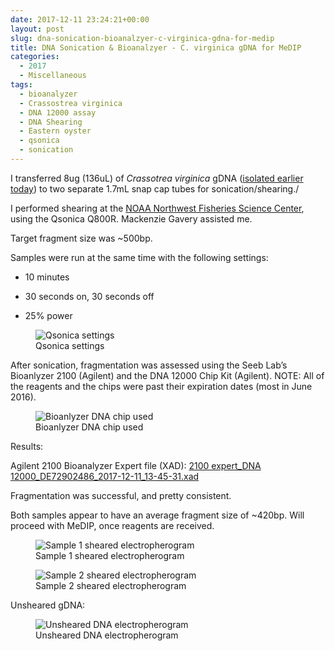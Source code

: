```yaml
---
date: 2017-12-11 23:24:21+00:00
layout: post
slug: dna-sonication-bioanalzyer-c-virginica-gdna-for-medip
title: DNA Sonication & Bioanalzyer - C. virginica gDNA for MeDIP
categories:
  - 2017
  - Miscellaneous
tags:
  - bioanalyzer
  - Crassostrea virginica
  - DNA 12000 assay
  - DNA Shearing
  - Eastern oyster
  - qsonica
  - sonication
---
```


I transferred 8ug (136uL) of _Crassotrea virginica_ gDNA ([isolated earlier today](https://robertslab.github.io/sams-notebook/posts/2017-12-11-dna-isolation-quantification-crassotrea-virginica-mantle-gdna/)) to two separate 1.7mL snap cap tubes for sonication/shearing./

I performed shearing at the [NOAA Northwest Fisheries Science Center](https://www.nwfsc.noaa.gov/about/facilities/montlake.cfm), using the Qsonica Q800R. Mackenzie Gavery assisted me.

Target fragment size was ~500bp.

Samples were run at the same time with the following settings:





  * 10 minutes


  * 30 seconds on, 30 seconds off


  * 25% power



![Qsonica settings](http://owl.fish.washington.edu/Athaliana/20171211_qsonica_settings.jpg)

After sonication, fragmentation was assessed using the Seeb Lab's Bioanlyzer 2100 (Agilent) and the DNA 12000 Chip Kit (Agilent). NOTE: All of the reagents and the chips were past their expiration dates (most in June 2016).

![Bioanlyzer DNA chip used](http://owl.fish.washington.edu/Athaliana/20171211_bioanalyzer_DNA12000_chip.jpg)

Results:

Agilent 2100 Bioanalyzer Expert file (XAD): [2100 expert_DNA 12000_DE72902486_2017-12-11_13-45-31.xad](https://owl.fish.washington.edu/Athaliana/2100%20expert_DNA%2012000_DE72902486_2017-12-11_13-45-31.xad)

Fragmentation was successful, and pretty consistent.

Both samples appear to have an average fragment size of ~420bp. Will proceed with MeDIP, once reagents are received.

![Sample 1 sheared electropherogram](http://owl.fish.washington.edu/Athaliana/20171211_electropherogram_sheared_virginica_01.jpg)

![Sample 2 sheared electropherogram](http://owl.fish.washington.edu/Athaliana/20171211_electropherogram_sheared_virginica_02.jpg)

Unsheared gDNA:

![Unsheared DNA electropherogram](http://owl.fish.washington.edu/Athaliana/20171211_electropherogram_virginica_gDNA.jpg)
